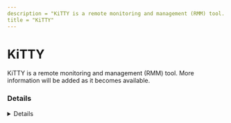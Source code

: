 ```yaml
---
description = "KiTTY is a remote monitoring and management (RMM) tool. More information will be added as it becomes available."
title = "KiTTY"
---
```




# KiTTY

KiTTY is a remote monitoring and management (RMM) tool. More information will be added as it becomes available.

### Details
<Details author={""}
         category={""}
         created={""}
         website={""}
         lastModified={""}
         privileges={""}
         free={ false }
         verification={ false }
/>

#### Installation Paths
<Card code={ ["C:\\*\\kitty.exe", "*\\kitty.exe"] }/>





### Forensic Artifacts








### Detections
- Detects potential processes activity of KiTTY RMM tool
  - [Sigma Rule](https://github.com/magicsword-io/LOLRMM/blob/main/detections/sigma/kitty_processes_sigma.yml)


